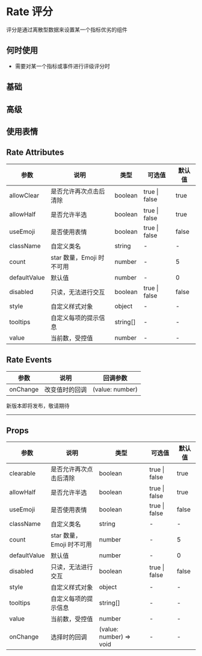 # Rate 评分

评分是通过离散型数据来设置某一个指标优劣的组件

## 何时使用

- 需要对某一个指标或事件进行评级评分时

## 基础


<DemoBase />

## 高级


<DemoAdvanced />

## 使用表情


<DemoFace />

## Rate Attributes

| 参数         | 说明                      | 类型     | 可选值        | 默认值 |
| ------------ | ------------------------- | -------- | ------------- | ------ |
| allowClear   | 是否允许再次点击后清除    | boolean  | true \| false | true   |
| allowHalf    | 是否允许半选              | boolean  | true \| false | true   |
| useEmoji     | 是否使用表情              | boolean  | true \| false | false  |
| className    | 自定义类名                | string   | -             | -      |
| count        | star 数量，Emoji 时不可用 | number   | -             | 5      |
| defaultValue | 默认值                    | number   | -             | 0      |
| disabled     | 只读，无法进行交互        | boolean  | true \| false | false  |
| style        | 自定义样式对象            | object   | -             | -      |
| tooltips     | 自定义每项的提示信息      | string[] | -             | -      |
| value        | 当前数，受控值            | number   | -             | -      |

## Rate Events

| 参数     | 说明           | 回调参数        |
| -------- | -------------- | --------------- |
| onChange | 改变值时的回调 | (value: number) |

<div style={{ position: 'relative' }}>
  <span
    style={{
      position: 'absolute',
      background: '#fff',
      left: '50%',
      transform: ' translate(-50%,-50%)',
      fontSize: '18px',
      padding: 5,
      color: '#f63'
    }}
  >
    新版本即将发布，敬请期待
  </span>
  <hr style={{ marginTop: 50, marginBottom: 20, border: '0.5px dashed #c8c8c8' }} />
</div>

## Props

| 参数         | 说明                      | 类型                    | 可选值        | 默认值 |
| ------------ | ------------------------- | ----------------------- | ------------- | ------ |
| clearable    | 是否允许再次点击后清除    | boolean                 | true \| false | true   |
| allowHalf    | 是否允许半选              | boolean                 | true \| false | true   |
| useEmoji     | 是否使用表情              | boolean                 | true \| false | false  |
| className    | 自定义类名                | string                  | -             | -      |
| count        | star 数量，Emoji 时不可用 | number                  | -             | 5      |
| defaultValue | 默认值                    | number                  | -             | 0      |
| disabled     | 只读，无法进行交互        | boolean                 | true \| false | false  |
| style        | 自定义样式对象            | object                  | -             | -      |
| tooltips     | 自定义每项的提示信息      | string[]                | -             | -      |
| value        | 当前数，受控值            | number                  | -             | -      |
| onChange     | 选择时的回调              | (value: number) => void | -             | -      |
